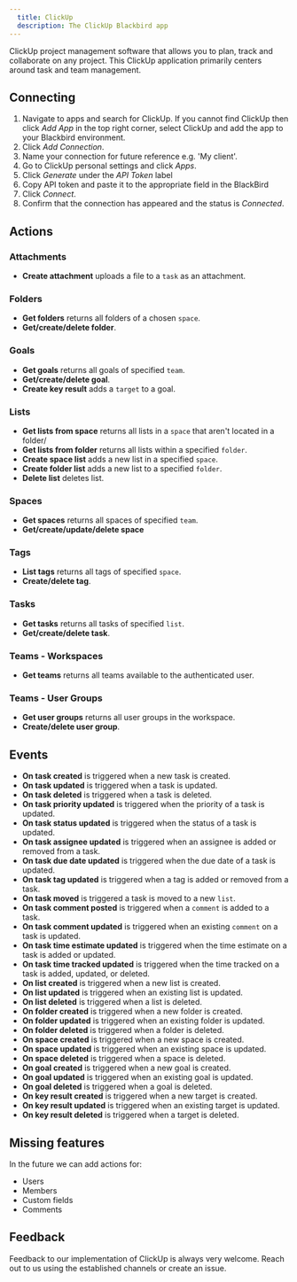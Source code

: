 ```yaml
---
  title: ClickUp
  description: The ClickUp Blackbird app
---
```


<LinkCard title="View on Github" target="_blank" href="https://github.com/bb-io/ClickUp" icon="github" />

ClickUp project management software that allows you to plan, track and collaborate on any project. This ClickUp application primarily centers around task and team management.

## Connecting

1.  Navigate to apps and search for ClickUp. If you cannot find ClickUp then click _Add App_ in the top right corner, select ClickUp and add the app to your Blackbird environment.
2.  Click _Add Connection_.
3.  Name your connection for future reference e.g. 'My client'.
4.  Go to ClickUp personal settings and click _Apps_.
5.  Click _Generate_ under the _API Token_ label
6.  Copy API token and paste it to the appropriate field in the BlackBird
7.  Click _Connect_.
8.  Confirm that the connection has appeared and the status is _Connected_.

## Actions

### Attachments

- **Create attachment** uploads a file to a `task` as an attachment.

### Folders

- **Get folders** returns all folders of a chosen `space`.
- **Get/create/delete folder**.

### Goals

- **Get goals** returns all goals of specified `team`.
- **Get/create/delete goal**.
- **Create key result** adds a `target` to a goal.

### Lists

- **Get lists from space** returns all lists in a `space` that aren't located in a folder/
- **Get lists from folder** returns all lists within a specified `folder`.
- **Create space list** adds a new list in a specified `space`.
- **Create folder list** adds a new list to a specified `folder`.
- **Delete list** deletes list.

### Spaces

- **Get spaces** returns all spaces of specified `team`.
- **Get/create/update/delete space**

### Tags

- **List tags** returns all tags of specified `space`.
- **Create/delete tag**.

### Tasks

- **Get tasks** returns all tasks of specified `list`.
- **Get/create/delete task**.

### Teams - Workspaces

- **Get teams** returns all teams available to the authenticated user.

### Teams - User Groups

- **Get user groups** returns all user groups in the workspace.
- **Create/delete user group**.

## Events

- **On task created** is triggered when a new task is created.
- **On task updated** is triggered when a task is updated.
- **On task deleted** is triggered when a task is deleted.
- **On task priority updated** is triggered when the priority of a task is updated.
- **On task status updated** is triggered when the status of a task is updated.
- **On task assignee updated** is triggered when an assignee is added or removed from a task.
- **On task due date updated** is triggered when the due date of a task is updated.
- **On task tag updated** is triggered when a tag is added or removed from a task.
- **On task moved** is triggered a task is moved to a new `list`.
- **On task comment posted** is triggered when a `comment` is added to a task.
- **On task comment updated** is triggered when an existing `comment` on a task is updated.
- **On task time estimate updated** is triggered when the time estimate on a task is added or updated.
- **On task time tracked updated** is triggered when the time tracked on a task is added, updated, or deleted.
- **On list created** is triggered when a new list is created.
- **On list updated** is triggered when an existing list is updated.
- **On list deleted** is triggered when a list is deleted.
- **On folder created** is triggered when a new folder is created.
- **On folder updated** is triggered when an existing folder is updated.
- **On folder deleted** is triggered when a folder is deleted.
- **On space created** is triggered when a new space is created.
- **On space updated** is triggered when an existing space is updated.
- **On space deleted** is triggered when a space is deleted.
- **On goal created** is triggered when a new goal is created.
- **On goal updated** is triggered when an existing goal is updated.
- **On goal deleted** is triggered when a goal is deleted.
- **On key result created** is triggered when a new target is created.
- **On key result updated** is triggered when an existing target is updated.
- **On key result deleted** is triggered when a target is deleted.

## Missing features

In the future we can add actions for:

- Users
- Members
- Custom fields
- Comments

## Feedback

Feedback to our implementation of ClickUp is always very welcome. Reach out to us using the established channels or create an issue.

